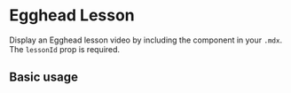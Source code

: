 

<Meta title="Components/Egghead/EggheadLesson" component={EggheadLesson} />

# Egghead Lesson

Display an Egghead lesson video by including the component in your `.mdx`. The `lessonId` prop is required.

<Props of={EggheadLesson} />

## Basic usage

<Preview>
  <EggheadLesson lessonId="gatsby-set-up-a-gatsby-site-to-use-mdx-with-gatsby-plugin-mdx-with-a-default-layout?pl=using-components-in-markdown-with-mdx-5de0" />
</Preview>
